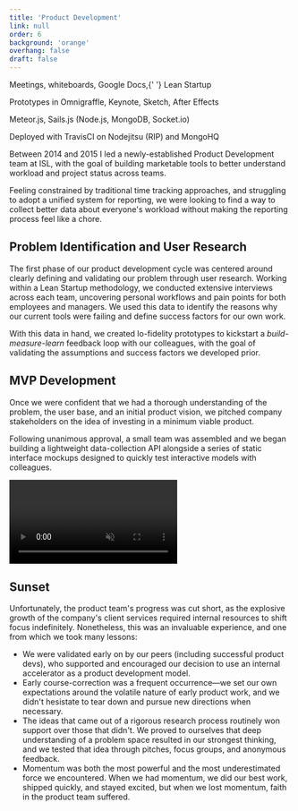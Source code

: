 ```yaml
---
title: 'Product Development'
link: null
order: 6
background: 'orange'
overhang: false
draft: false
---
```




<PostColumn theme={_frontmatter.background}>

<Stack theme={_frontmatter.background}>
  <List>
    <ListItem>
      <p>
        Meetings, whiteboards, Google Docs,{' '}
        <Link to="http://theleanstartup.com/">Lean Startup</Link>
      </p>
    </ListItem>
    <ListItem>
      <p>Prototypes in Omnigraffle, Keynote, Sketch, After Effects</p>
    </ListItem>
    <ListItem>
      <p>Meteor.js, Sails.js (Node.js, MongoDB, Socket.io)</p>
    </ListItem>
    <ListItem>
      <p>Deployed with TravisCI on Nodejitsu (RIP) and MongoHQ</p>
    </ListItem>
  </List>
</Stack>

<Markdown>

Between 2014 and 2015 I led a newly-established Product Development team at <Link to="https://isl.co/">ISL</Link>, with the goal of building marketable tools to better understand workload and project status across teams.

Feeling constrained by traditional time tracking approaches, and struggling to adopt a unified system for reporting, we were looking to find a way to collect better data about everyone's workload without making the reporting process feel like a chore.

## Problem Identification and User Research

The first phase of our product development cycle was centered around clearly defining and validating our problem through user research. Working within a <Link to="http://theleanstartup.com/">Lean Startup</Link> methodology, we conducted extensive interviews across each team, uncovering personal workflows and pain points for both employees and managers. We used this data to identify the reasons why our current tools were failing and define success factors for our own work.

</Markdown>

<Still
  description="Research materials generated during product planning phases"
  src={imageStillProductPlanning}
  alt="Photo: Collage of research conducted during product planning phases"
/>

<Markdown>

With this data in hand, we created lo-fidelity prototypes to kickstart a _build-measure-learn_ feedback loop with our colleagues, with the goal of validating the assumptions and success factors we developed prior.

</Markdown>

<Still
  description="Prototype walkthrough of the first product iteration."
  src={imageStillProductV1Concept}
  alt="Graphic: Outlined functionality of the prototype v1 interface"
/>

<Markdown>

## MVP Development

Once we were confident that we had a thorough understanding of the problem, the user base, and an initial product vision, we pitched company stakeholders on the idea of investing in a minimum viable product.

</Markdown>

<Still
  description="A hi-fidelity mockup of the first product iteration's menubar interface"
  src={imageStillProductV1Menu}
  alt="Screenshot: Hi-fidelity mockup of the v1 interface"
/>

<Markdown>

Following unanimous approval, a small team was assembled and we began building a lightweight data-collection API alongside a series of static interface mockups designed to quickly test interactive models with colleagues.

</Markdown>

<Browser>
  <Video
    autoPlay
    loop
    muted
    description="An animated mockup of the second iteration, demoing interactions"
  >
    <source src={videoProductMP4Interface} type="video/mp4" />
  </Video>
</Browser>

<Markdown>

## Sunset

Unfortunately, the product team's progress was cut short, as the explosive growth of the company's client services required internal resources to shift focus indefinitely. Nonetheless, this was an invaluable experience, and one from which we took many lessons:

- We were validated early on by our peers (including successful product devs), who supported and encouraged our decision to use an internal accelerator as a product development model.
- Early course-correction was a frequent occurrence—we set our own expectations around the volatile nature of early product work, and we didn't hesistate to tear down and pursue new directions when necessary.
- The ideas that came out of a rigorous research process routinely won support over those that didn't. We proved to ourselves that deep understanding of a problem space resulted in our strongest thinking, and we tested that idea through pitches, focus groups, and anonymous feedback.
- Momentum was both the most powerful and the most underestimated force we encountered. When we had momentum, we did our best work, shipped quickly, and stayed excited, but when we lost momentum, faith in the product team suffered.

</Markdown>

</PostColumn>
